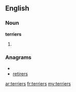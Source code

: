 ==English==

===Noun===
'''terriers'''

# {{plural of|[[terrier]]}}

===Anagrams===
* {{alphagram|eeirrrst}}
* [[retirers#English|retirers]]

[[ar:terriers]]
[[fr:terriers]]
[[my:terriers]]